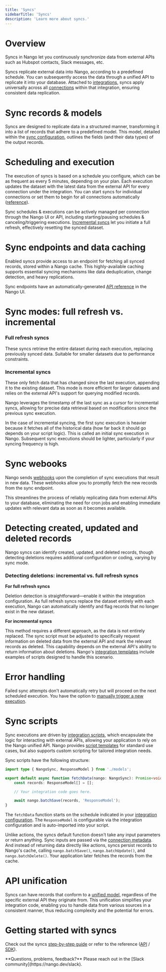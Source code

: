 ```yaml
---
title: 'Syncs'
sidebarTitle: 'Syncs'
description: 'Learn more about syncs.'
---
```


# Overview

Syncs in Nango let you continuously synchronize data from external APIs such as Hubspot contacts, Slack messages, etc.

Syncs replicate external data into Nango, according to a predefined schedule. You can subsequently access the data through a unified API to replicate it into your database. Attached to [integrations](/understand/concepts/integrations), syncs apply universally across all [connections](/understand/concepts/connections) within that integration, ensuring consistent data replication.

# Sync records & models
Syncs are designed to replicate data in a structured manner, transforming it into a list of records that adhere to a predefined model. This model, detailed within the [sync configuration](/understand/concepts/scripts#integration-configuration), outlines the fields (and their data types) of the output records.

# Scheduling and execution
The execution of syncs is based on a schedule you configure, which can be as frequent as every 5 minutes, depending on your plan. Each execution updates the dataset with the latest data from the external API for every connection under the integration. You can start syncs for individual connections or set them to begin for all connections automatically ([reference](/reference/integration-configuration#adding-a-sync)).

Sync schedules & executions can be actively managed per connection through the Nango UI or API, including starting/pausing schedules & canceling/triggering executions. [Incremental syncs](#incremental-syncs) let you initiate a full refresh, effectively resetting the synced dataset.

# Sync endpoints and data caching
Enabled syncs provide access to an endpoint for fetching all synced records, stored within a Nango cache. This highly-available caching supports essential syncing mechanisms like data deduplication, change detection, and heavy replications.

Sync endpoints have an automatically-generated [API reference](/understand/concepts/integrations#configuration-details) in the Nango UI. 

# Sync modes: full refresh vs. incremental

### Full refresh syncs

These syncs retrieve the entire dataset during each execution, replacing previously synced data. Suitable for smaller datasets due to performance constraints.

### Incremental syncs

These only fetch data that has changed since the last execution, appending it to the existing dataset. This mode is more efficient for larger datasets and relies on the external API's support for querying modified records.

Nango leverages the timestamp of the last sync as a cursor for incremental syncs, allowing for precise data retrieval based on modifications since the previous sync execution.

In the case of incremental syncing, the first sync execution is heavier because it fetches all of the historical data (how far back it should go depends on your script logic). This is called an initial sync execution in Nango. Subsequent sync executions should be lighter, particularly if your syncing frequency is high.

# Sync webooks

Nango sends [webhooks](/understand/concepts/webhooks) upon the completion of sync executions that result in new data. These webhooks allow you to promptly fetch the new records from the sync endpoint. 

This streamlines the process of reliably replicating data from external APIs to your database, eliminating the need for cron jobs and enabling immediate updates with relevant data as soon as it becomes available.

# Detecting created, updated and deleted records

Nango syncs can identify created, updated, and deleted records, though detecting deletions requires additional configuration or coding, varying by sync mode.

### Detecting deletions: incremental vs. full refresh syncs

**For full refresh syncs**

Deletion detection is straightforward—enable it within the integration configuration. As full refresh syncs replace the dataset entirely with each execution, Nango can automatically identify and flag records that no longer exist in the new dataset.

**For incremental syncs**

This method requires a different approach, as the data is not entirely replaced. The sync script must be adjusted to specifically request information on deleted data from the external API and mark the relevant records as deleted. This capability depends on the external API's ability to return information about deletions. Nango's [integration templates](/understand/concepts/templates) include examples of scripts designed to handle this scenario.

# Error handling
Failed sync attempts don't automatically retry but will proceed on the next scheduled execution. You have the option to [manually trigger a new execution](#scheduling-and-execution). 

# Sync scripts

Sync executions are driven by [integration scripts](/understand/concepts/scripts), which encapsulate the logic for interacting with external APIs, allowing your application to rely on the Nango unified API. Nango provides [script templates](/understand/concepts/templates) for standard use cases, but also supports custom scripting for tailored integration needs.

Sync scripts have the following structure:

```typescript
import type { NangoSync, ResponseModel } from './models';

export default async function fetchData(nango: NangoSync): Promise<void> {
    const records: ResponseModel[] = [];

    // Your integration code goes here.

    await nango.batchSave(records, 'ResponseModel');
}
```

The `fetchData` function starts on the schedule indicated in your [integration configuration](/understand/concepts/scripts#integration-configuration). The `ResponseModel` is configurable via the integration configuration and is auto-imported into your script.

Unlike actions, the syncs default function doesn't take any input parameters or return anything. Sync inputs are passed via the [connection metadata](/understand/concepts/connections#connection-metadata). And instead of returning data directly like actions, syncs persist records to Nango's cache, calling `nango.batchSave()`, `nango.batchUpdate()`, and `nango.batchDelete()`. Your application later fetches the records from the cache. 

# API unification

Syncs can have records that conform to a [unified model](/understand/concepts/api-unification), regardless of the specific external API they originate from. This unification simplifies your integration code, enabling you to handle data from various sources in a consistent manner, thus reducing complexity and the potential for errors.

# Getting started with syncs

Check out the syncs [step-by-step guide](/integrate/guides/sync-data-from-an-api) or refer to the reference ([API](/reference/api/sync/records-list) / [SDK](/reference/sdks/node#syncs)).

<Tip>
**Questions, problems, feedback?** Please reach out in the [Slack community](https://nango.dev/slack).
</Tip>